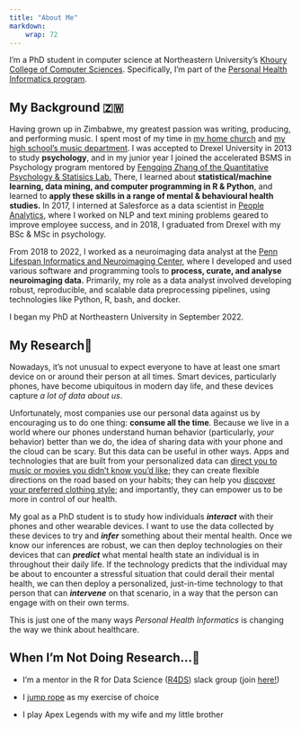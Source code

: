 ```yaml
---
title: "About Me"
markdown: 
    wrap: 72
---
```


I'm a PhD student in computer science at Northeastern University's [Khoury College of Computer Sciences](https://www.khoury.northeastern.edu/). Specifically, I'm part of the [Personal Health Informatics program](https://phi.khoury.northeastern.edu/).

## My Background 🇿🇼

Having grown up in Zimbabwe, my greatest passion was writing, producing, and performing music. I spent most of my time in <a href="https://celebrationmin.org/">my home church</a> and [my high school's music department](https://stjohnszim.com/). I was accepted to Drexel University in 2013 to study <strong>psychology</strong>, and in my junior year I joined the accelerated BSMS in Psychology program mentored by <a href="http://www.pages.drexel.edu/~fz53/homepage.html">Fengqing Zhang of the Quantitative Psychology & Statisics Lab.</a> There, I learned about <strong>statistical/machine learning, data mining, and computer programming in R & Python</strong>, and learned to <strong>apply these skills in a range of mental & behavioural health studies.</strong> In 2017, I interned at Salesforce as a data scientist in <a href = "https://www.mckinsey.com/solutions/orgsolutions/overview/people-analytics">People Analytics</a>, where I worked on NLP and text mining problems geared to improve employee success, and in 2018, I graduated from Drexel with my BSc & MSc in psychology. <br>

From 2018 to 2022, I worked as a neuroimaging data analyst at the <a href="https://www.satterthwaitelab.com/">Penn Lifespan Informatics and Neuroimaging Center</a>, where I developed and used various software and programming tools to **process, curate, and analyse neuroimaging data.** Primarily, my role as a data analyst involved developing robust, reproducible, and scalable data preprocessing pipelines, using technologies like Python, R, bash, and docker.

I began my PhD at Northeastern University in September 2022.

## My Research📲

Nowadays, it's not unusual to expect everyone to have at least one smart device on or around their person at all times. Smart devices, particularly phones, have become ubiquitous in modern day life, and these devices capture *a lot of data about us*.

Unfortunately, most companies use our personal data against us by encouraging us to do one thing: **consume all the time**. Because we live in a world where our phones understand human behavior (particularly, *your* behavior) better than we do, the idea of sharing data with your phone and the cloud can be scary. But this data can be useful in other ways. Apps and technologies that are built from your personalized data can [direct you to music or movies you didn't know you'd like](https://towardsdatascience.com/uncovering-how-the-spotify-algorithm-works-4d3c021ebc0); they can create flexible directions on the road based on your habits; they can help you [discover your preferred clothing style](https://algorithms-tour.stitchfix.com/); and importantly, they can empower us to be more in control of our health.

My goal as a PhD student is to study how individuals ***interact*** with their phones and other wearable devices. I want to use the data collected by these devices to try and ***infer*** something about their mental health. Once we know our inferences are robust, we can then deploy technologies on their devices that can ***predict*** what mental health state an individual is in throughout their daily life. If the technology predicts that the individual may be about to encounter a stressful situation that could derail their mental health, we can then deploy a personalized, just-in-time technology to that person that can ***intervene*** on that scenario, in a way that the person can engage with on their own terms.

This is just one of the many ways *Personal Health Informatics* is changing the way we think about healthcare.

## When I'm Not Doing Research...🏡

-   I'm a mentor in the R for Data Science ([R4DS](https://www.rfordatasci.com/)) slack group (join [here!](r4ds.io/join))

-   I [jump rope](https://www.healthline.com/health/fitness/jump-rope-vs-running) as my exercise of choice

-   I play Apex Legends with my wife and my little brother
